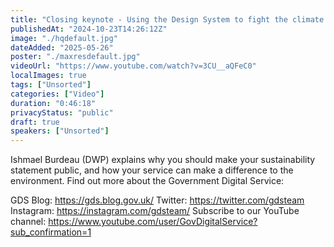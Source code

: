 ```yaml
---
title: "Closing keynote - Using the Design System to fight the climate emergency"
publishedAt: "2024-10-23T14:26:12Z"
image: "./hqdefault.jpg"
dateAdded: "2025-05-26"
poster: "./maxresdefault.jpg"
videoUrl: "https://www.youtube.com/watch?v=3CU__aQFeC0"
localImages: true
tags: ["Unsorted"]
categories: ["Video"]
duration: "0:46:18"
privacyStatus: "public"
draft: true
speakers: ["Unsorted"]
---
```

Ishmael Burdeau (DWP) explains why you should make your sustainability statement public, and how your service can make a difference to the environment.
Find out more about the Government Digital Service:

GDS Blog: https://gds.blog.gov.uk/
Twitter: https://twitter.com/gdsteam 
Instagram: https://instagram.com/gdsteam/ 
Subscribe to our YouTube channel: 
https://www.youtube.com/user/GovDigitalService?sub_confirmation=1
